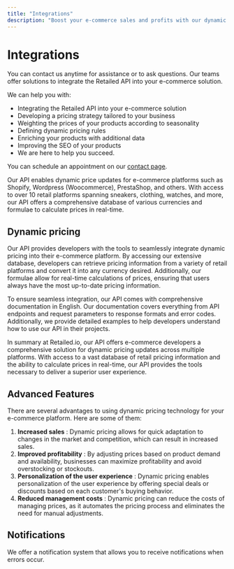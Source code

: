 ```yaml
---
title: "Integrations"
description: "Boost your e-commerce sales and profits with our dynamic pricing API - delivering real-time pricing updates across multiple retail platforms."
---
```


# Integrations

You can contact us anytime for assistance or to ask questions. Our teams offer solutions to integrate the Retailed API into your e-commerce solution.

We can help you with:

- Integrating the Retailed API into your e-commerce solution
- Developing a pricing strategy tailored to your business
- Weighting the prices of your products according to seasonality
- Defining dynamic pricing rules
- Enriching your products with additional data
- Improving the SEO of your products
- We are here to help you succeed.

You can schedule an appointment on our [contact page](https://www.retailed.io/business-suite).

Our API enables dynamic price updates for e-commerce platforms such as Shopify, Wordpress (Woocommerce), PrestaShop, and others. With access to over 10 retail platforms spanning sneakers, clothing, watches, and more, our API offers a comprehensive database of various currencies and formulae to calculate prices in real-time.

## Dynamic pricing

Our API provides developers with the tools to seamlessly integrate dynamic pricing into their e-commerce platform. By accessing our extensive database, developers can retrieve pricing information from a variety of retail platforms and convert it into any currency desired. Additionally, our formulae allow for real-time calculations of prices, ensuring that users always have the most up-to-date pricing information.

To ensure seamless integration, our API comes with comprehensive documentation in English. Our documentation covers everything from API endpoints and request parameters to response formats and error codes. Additionally, we provide detailed examples to help developers understand how to use our API in their projects.

In summary at Retailed.io, our API offers e-commerce developers a comprehensive solution for dynamic pricing updates across multiple platforms. With access to a vast database of retail pricing information and the ability to calculate prices in real-time, our API provides the tools necessary to deliver a superior user experience.

## Advanced Features

There are several advantages to using dynamic pricing technology for your e-commerce platform. Here are some of them:

1. **Increased sales** : Dynamic pricing allows for quick adaptation to changes in the market and competition, which can result in increased sales.
2. **Improved profitability** : By adjusting prices based on product demand and availability, businesses can maximize profitability and avoid overstocking or stockouts.
3. **Personalization of the user experience** : Dynamic pricing enables personalization of the user experience by offering special deals or discounts based on each customer's buying behavior.
4. **Reduced management costs** : Dynamic pricing can reduce the costs of managing prices, as it automates the pricing process and eliminates the need for manual adjustments.

## Notifications

We offer a notification system that allows you to receive notifications when errors occur.
